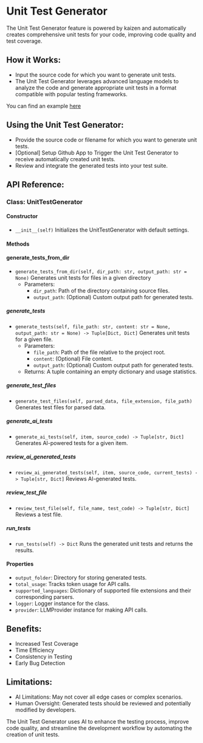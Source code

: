 # Unit Test Generator

The Unit Test Generator feature is powered by kaizen and automatically creates comprehensive unit tests for your code, improving code quality and test coverage.

## How it Works:
- Input the source code for which you want to generate unit tests.
- The Unit Test Generator leverages advanced language models to analyze the code and generate appropriate unit tests in a format compatible with popular testing frameworks.

You can find an example [here](https://github.com/Cloud-Code-AI/kaizen/tree/main/examples/unittest/main.py)

## Using the Unit Test Generator:
- Provide the source code or filename for which you want to generate unit tests.
- [Optional] Setup Github App to Trigger the Unit Test Generator to receive automatically created unit tests.
- Review and integrate the generated tests into your test suite.

## API Reference:

### Class: UnitTestGenerator

#### Constructor
- `__init__(self)`
  Initializes the UnitTestGenerator with default settings.

#### Methods

#### generate_tests_from_dir
- `generate_tests_from_dir(self, dir_path: str, output_path: str = None)`
  Generates unit tests for files in a given directory
  - Parameters:
	- `dir_path`: Path of the directory containing source files.
	- `output_path`: (Optional) Custom output path for generated tests.

##### generate_tests
- `generate_tests(self, file_path: str, content: str = None, output_path: str = None) -> Tuple[Dict, Dict]`
  Generates unit tests for a given file.
  - Parameters:
    - `file_path`: Path of the file relative to the project root.
    - `content`: (Optional) File content.
    - `output_path`: (Optional) Custom output path for generated tests.
  - Returns: A tuple containing an empty dictionary and usage statistics.

##### generate_test_files
- `generate_test_files(self, parsed_data, file_extension, file_path)`
  Generates test files for parsed data.

##### generate_ai_tests
- `generate_ai_tests(self, item, source_code) -> Tuple[str, Dict]`
  Generates AI-powered tests for a given item.

##### review_ai_generated_tests
- `review_ai_generated_tests(self, item, source_code, current_tests) -> Tuple[str, Dict]`
  Reviews AI-generated tests.

##### review_test_file
- `review_test_file(self, file_name, test_code) -> Tuple[str, Dict]`
  Reviews a test file.

##### run_tests
- `run_tests(self) -> Dict`
  Runs the generated unit tests and returns the results.

#### Properties
- `output_folder`: Directory for storing generated tests.
- `total_usage`: Tracks token usage for API calls.
- `supported_languages`: Dictionary of supported file extensions and their corresponding parsers.
- `logger`: Logger instance for the class.
- `provider`: LLMProvider instance for making API calls.

## Benefits:
- Increased Test Coverage
- Time Efficiency
- Consistency in Testing
- Early Bug Detection

## Limitations:
- AI Limitations: May not cover all edge cases or complex scenarios.
- Human Oversight: Generated tests should be reviewed and potentially modified by developers.

The Unit Test Generator uses AI to enhance the testing process, improve code quality, and streamline the development workflow by automating the creation of unit tests.
